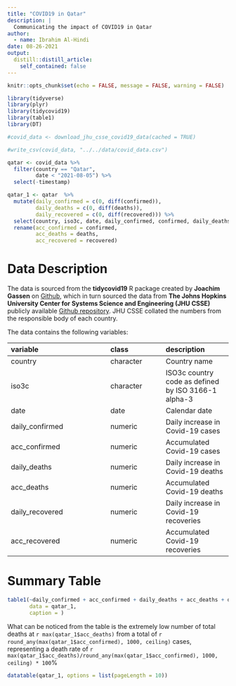 ```yaml
---
title: "COVID19 in Qatar"
description: |
  Communicating the impact of COVID19 in Qatar
author:
  - name: Ibrahim Al-Hindi
date: 08-26-2021
output:
  distill::distill_article:
    self_contained: false
---
```



```r
knitr::opts_chunk$set(echo = FALSE, message = FALSE, warning = FALSE)
```

```r
library(tidyverse)
library(plyr)
library(tidycovid19)
library(table1)
library(DT)
```


```r
#covid_data <- download_jhu_csse_covid19_data(cached = TRUE)

#write_csv(covid_data, "../../data/covid_data.csv")

qatar <- covid_data %>%
  filter(country == "Qatar",
         date < "2021-08-05") %>%
  select(-timestamp)

qatar_1 <- qatar  %>%
  mutate(daily_confirmed = c(0, diff(confirmed)),
         daily_deaths = c(0, diff(deaths)),
         daily_recovered = c(0, diff(recovered))) %>%
  select(country, iso3c, date, daily_confirmed, confirmed, daily_deaths, deaths, daily_recovered, recovered) %>%
  rename(acc_confirmed = confirmed,
         acc_deaths = deaths,
         acc_recovered = recovered)

```


# Data Description

The data is sourced from the **tidycovid19** R package created by **Joachim Gassen** on [Github](https://github.com/joachim-gassen/tidycovid19), which in turn sourced the data from **The Johns Hopkins University Center for Systems Science and Engineering (JHU CSSE)** publicly available [Github repository](https://github.com/CSSEGISandData/COVID-19). JHU CSSE collated the numbers from the responsible body of each country.

The data contains the following variables:

|**variable**      |**class** |**description** |
|:-----------------|:---------|:-----------|
|country           |character |Country name |
|iso3c             |character | ISO3c country code as defined by ISO 3166-1 alpha-3 |
|date              |date      | Calendar date |
|daily_confirmed   |numeric   | Daily increase in Covid-19 cases |
|acc_confirmed     |numeric   | Accumulated Covid-19 cases |
|daily_deaths      |numeric   | Daily increase in Covid-19 deaths |
|acc_deaths        |numeric   | Accumulated Covid-19 deaths |
|daily_recovered   |numeric   | Daily increase in Covid-19 recoveries |
|acc_recovered     |numeric   | Accumulated Covid-19 recoveries |


# Summary Table

```r
table1(~daily_confirmed + acc_confirmed + daily_deaths + acc_deaths + daily_recovered + acc_recovered,
       data = qatar_1,
       caption = )
```
What can be noticed from the table is the extremely low number of total deaths at `r max(qatar_1$acc_deaths)` from a total of `r round_any(max(qatar_1$acc_confirmed), 1000, ceiling)` cases, representing a death rate of `r max(qatar_1$acc_deaths)/round_any(max(qatar_1$acc_confirmed), 1000, ceiling) * 100`%






```r
datatable(qatar_1, options = list(pageLength = 10))
```


































